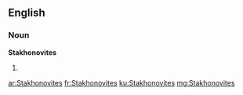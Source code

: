 ==English==

===Noun===
'''Stakhonovites'''

# {{plural of|Stakhonovite}}

[[ar:Stakhonovites]]
[[fr:Stakhonovites]]
[[ku:Stakhonovites]]
[[mg:Stakhonovites]]